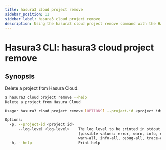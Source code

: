```yaml
---
title: hasura3 cloud project remove
sidebar_position: 11
sidebar_label: hasura3 cloud project remove
description: Using the hasura3 cloud project remove command with the Hasura CLI
---
```


# Hasura3 CLI: hasura3 cloud project remove 

## Synopsis
Delete a project from Hasura Cloud.

```bash
$ hasura3 cloud project remove --help
Delete a project from Hasura Cloud

Usage: hasura3 cloud project remove [OPTIONS] --project-id <project id>

Options:
  -p, --project-id <project id>  
      --log-level <log-level>    The log level to be printed in stdout [env: HASURA_CLI_LOG_LEVEL=]
                                 [possible values: error, warn, info, debug, trace, error-all,
                                 warn-all, info-all, debug-all, trace-all]
  -h, --help                     Print help
```

